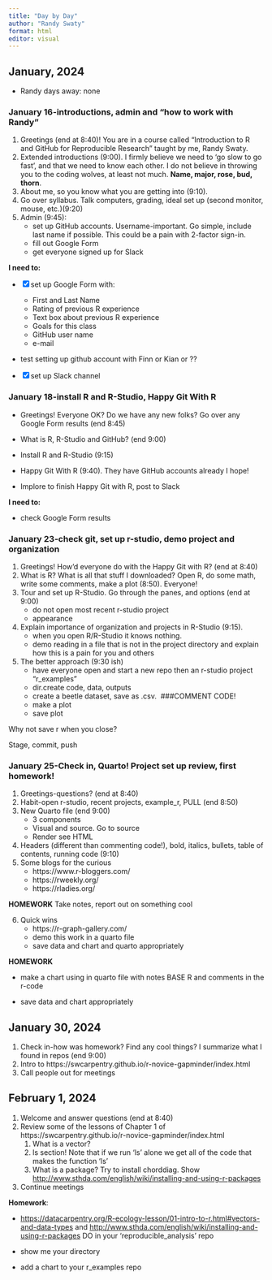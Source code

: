```yaml
---
title: "Day by Day"
author: "Randy Swaty"
format: html
editor: visual
---
```


## January, 2024

-   Randy days away: none

### January 16-introductions, admin and "how to work with Randy"

1.  Greetings (end at 8:40)! You are in a course called "Introduction to R and GitHub for Reproducible Research" taught by me, Randy Swaty.
2.  Extended introductions (9:00). I firmly believe we need to 'go slow to go fast', and that we need to know each other. I do not believe in throwing you to the coding wolves, at least not much. **Name, major, rose, bud, thorn**.
3.  About me, so you know what you are getting into (9:10).
4.  Go over syllabus. Talk computers, grading, ideal set up (second monitor, mouse, etc.)(9:20)
5.  Admin (9:45):
    -   set up GitHub accounts. Username-important. Go simple, include last name if possible. This could be a pain with 2-factor sign-in.
    -   fill out Google Form
    -   get everyone signed up for Slack

**I need to:**

-   [x] set up Google Form with:

    -   First and Last Name
    -   Rating of previous R experience
    -   Text box about previous R experience
    -   Goals for this class
    -   GitHub user name
    -   e-mail

-   test setting up github account with Finn or Kian or ??

-   [x] set up Slack channel

### January 18-install R and R-Studio, Happy Git With R

-   Greetings! Everyone OK? Do we have any new folks? Go over any Google Form results (end 8:45)

-   What is R, R-Studio and GitHub? (end 9:00)

-   Install R and R-Studio (9:15)

-   Happy Git With R (9:40). They have GitHub accounts already I hope!

-   Implore to finish Happy Git with R, post to Slack

**I need to:**

-   check Google Form results

### January 23-check git, set up r-studio, demo project and organization

1.  Greetings! How'd everyone do with the Happy Git with R? (end at 8:40)
2.  What is R? What is all that stuff I downloaded? Open R, do some math, write some comments, make a plot (8:50). Everyone!
3.  Tour and set up R-Studio. Go through the panes, and options (end at 9:00)
    -   do not open most recent r-studio project
    -   appearance
4.  Explain importance of organization and projects in R-Studio (9:15).
    -   when you open R/R-Studio it knows nothing.
    -   demo reading in a file that is not in the project directory and explain how this is a pain for you and others
5.  The better approach (9:30 ish)
    -   have everyone open and start a new repo then an r-studio project "r_examples"
    -   dir.create code, data, outputs
    -   create a beetle dataset, save as .csv.  ###COMMENT CODE!
    -   make a plot
    -   save plot

Why not save r when you close?

Stage, commit, push

### January 25-Check in, Quarto! Project set up review, first homework!

1.  Greetings-questions? (end at 8:40)
2.  Habit-open r-studio, recent projects, example_r, PULL (end 8:50)
3.  New Quarto file (end 9:00)
    -   3 components
    -   Visual and source. Go to source
    -   Render see HTML
4.  Headers (different than commenting code!), bold, italics, bullets, table of contents, running code (9:10)
5.  Some blogs for the curious
    -   https://www.r-bloggers.com/
    -   https://rweekly.org/
    -   https://rladies.org/

**HOMEWORK** Take notes, report out on something cool

6.  Quick wins
    -   https://r-graph-gallery.com/
    -   demo this work in a quarto file
    -   save data and chart and quarto appropriately

**HOMEWORK**

-   make a chart using in quarto file with notes BASE R and comments in the r-code

-   save data and chart appropriately

## January 30, 2024

1.  Check in-how was homework? Find any cool things? I summarize what I found in repos (end 9:00)
2.  Intro to https://swcarpentry.github.io/r-novice-gapminder/index.html
3.  Call people out for meetings

## February  1, 2024

1.  Welcome and answer questions (end at 8:40)
2.  Review some of the lessons of Chapter 1 of https://swcarpentry.github.io/r-novice-gapminder/index.html
    1.  What is a vector?
    2.  ls section! Note that if we run 'ls' alone we get all of the code that makes the function 'ls'
    3.  What is a package? Try to install chorddiag. Show <http://www.sthda.com/english/wiki/installing-and-using-r-packages>
3.  Continue meetings

**Homework**:

-   <https://datacarpentry.org/R-ecology-lesson/01-intro-to-r.html#vectors-and-data-types> and <http://www.sthda.com/english/wiki/installing-and-using-r-packages> DO in your 'reproducible_analysis' repo

-   show me your directory

-   add a chart to your r_examples repo
